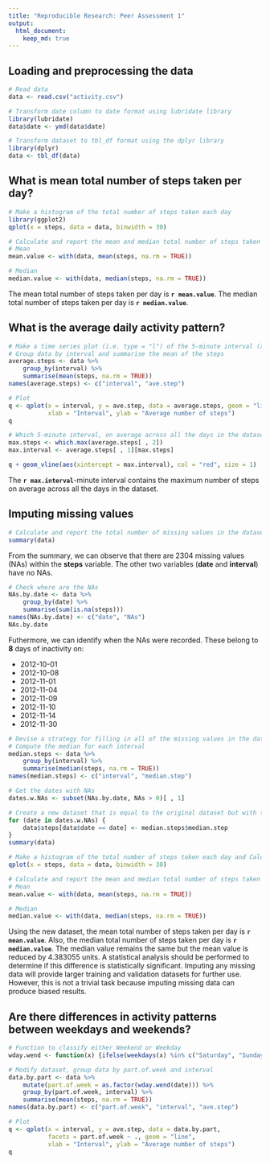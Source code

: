 ```yaml
---
title: "Reproducible Research: Peer Assessment 1"
output: 
  html_document:
    keep_md: true
---
```



## Loading and preprocessing the data
```r
# Read data
data <- read.csv("activity.csv")

# Transform date column to date format using lubridate library
library(lubridate)
data$date <- ymd(data$date)

# Transform dataset to tbl_df format using the dplyr library
library(dplyr)
data <- tbl_df(data)
```

## What is mean total number of steps taken per day?
```r
# Make a histogram of the total number of steps taken each day
library(ggplot2)
qplot(x = steps, data = data, binwidth = 30)

# Calculate and report the mean and median total number of steps taken per day
# Mean
mean.value <- with(data, mean(steps, na.rm = TRUE))

# Median
median.value <- with(data, median(steps, na.rm = TRUE))
```

The mean total number of steps taken per day is **`r mean.value`**.
The median total number of steps taken per day is **`r median.value`**.

## What is the average daily activity pattern?
```r
# Make a time series plot (i.e. type = "l") of the 5-minute interval (x-axis) and the average number of steps taken, averaged across all days (y-axis)
# Group data by interval and summarise the mean of the steps
average.steps <- data %>%
    group_by(interval) %>%
    summarise(mean(steps, na.rm = TRUE))
names(average.steps) <- c("interval", "ave.step")

# Plot
q <- qplot(x = interval, y = ave.step, data = average.steps, geom = "line",
           xlab = "Interval", ylab = "Average number of steps")
q

# Which 5-minute interval, on average across all the days in the dataset, contains the maximum number of steps?
max.steps <- which.max(average.steps[ , 2])
max.interval <- average.steps[ , 1][max.steps]

q + geom_vline(aes(xintercept = max.interval), col = "red", size = 1)
```

The **`r max.interval`**-minute interval contains the maximum number of steps on average across all the days in the dataset.

## Imputing missing values
```r
# Calculate and report the total number of missing values in the dataset (i.e. the total number of rows with NAs)
summary(data)
```

From the summary, we can observe that there are 2304 missing values (NAs) within the **steps** variable. The other two variables (**date** and **interval**) have no NAs.

```r
# Check where are the NAs
NAs.by.date <- data %>%
    group_by(date) %>%
    summarise(sum(is.na(steps)))
names(NAs.by.date) <- c("date", "NAs")
NAs.by.date
```

Futhermore, we can identify when the NAs were recorded. These belong to **8** days of inactivity on:

+ 2012-10-01
+ 2012-10-08
+ 2012-11-01
+ 2012-11-04
+ 2012-11-09
+ 2012-11-10
+ 2012-11-14
+ 2012-11-30

```r
# Devise a strategy for filling in all of the missing values in the dataset. The strategy that is followed is to substitute the NAs with the median for a particular 5-minute interval.
# Compute the median for each interval
median.steps <- data %>%
    group_by(interval) %>%
    summarise(median(steps, na.rm = TRUE))
names(median.steps) <- c("interval", "median.step")

# Get the dates with NAs
dates.w.NAs <- subset(NAs.by.date, NAs > 0)[ , 1]

# Create a new dataset that is equal to the original dataset but with the missing data filled in.
for (date in dates.w.NAs) {
    data$steps[data$date == date] <- median.steps$median.step
}
summary(data)

# Make a histogram of the total number of steps taken each day and Calculate and report the mean and median total number of steps taken per day. Do these values differ from the estimates from the first part of the assignment? What is the impact of imputing missing data on the estimates of the total daily number of steps?
qplot(x = steps, data = data, binwidth = 30)

# Calculate and report the mean and median total number of steps taken per day
# Mean
mean.value <- with(data, mean(steps, na.rm = TRUE))

# Median
median.value <- with(data, median(steps, na.rm = TRUE))
```

Using the new dataset, the mean total number of steps taken per day is **`r mean.value`**. Also, the median total number of steps taken per day is **`r median.value`**. The median value remains the same but the mean value is reduced by 4.383055 units. A statistical analysis should be performed to determine if this difference is statistically significant. Imputing any missing data will provide 
larger training and validation datasets for further use. However, this is not a trivial task because imputing missing data can produce biased results.

## Are there differences in activity patterns between weekdays and weekends?
```r
# Function to classify either Weekend or Weekday
wday.wend <- function(x) {ifelse(weekdays(x) %in% c("Saturday", "Sunday"), "Weekend", "Weekday")}

# Modify dataset, group data by part.of.week and interval
data.by.part <- data %>%
    mutate(part.of.week = as.factor(wday.wend(date))) %>%
    group_by(part.of.week, interval) %>%
    summarise(mean(steps, na.rm = TRUE))
names(data.by.part) <- c("part.of.week", "interval", "ave.step")

# Plot
q <- qplot(x = interval, y = ave.step, data = data.by.part,
           facets = part.of.week ~ ., geom = "line",
           xlab = "Interval", ylab = "Average number of steps")
q
```

